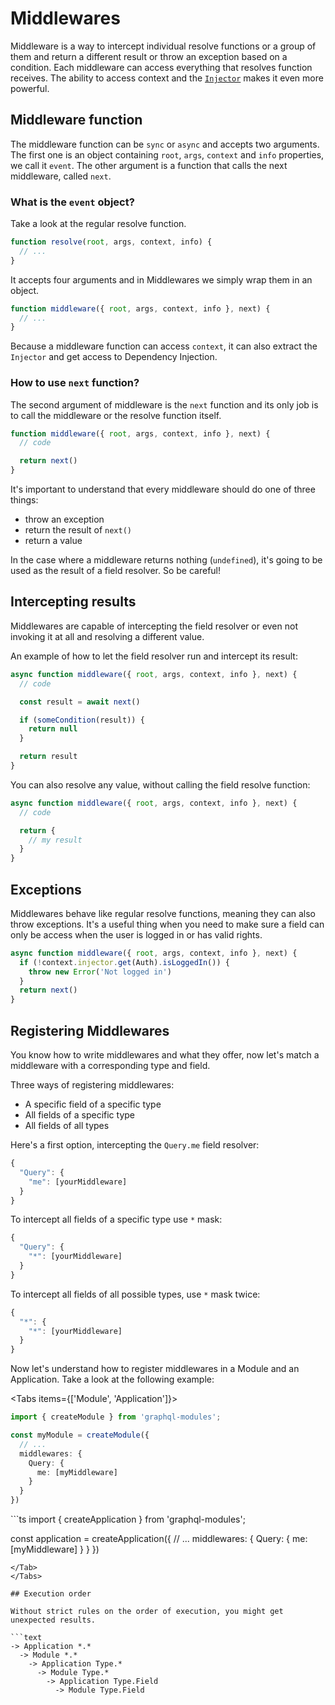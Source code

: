 
# Middlewares

Middleware is a way to intercept individual resolve functions or a group of them and return a different result or throw an exception based on a condition. Each middleware can access everything that resolves function receives. The ability to access context and the [`Injector`](../di/introduction) makes it even more powerful.

## Middleware function

The middleware function can be `sync` or `async` and accepts two arguments. The first one is an object containing `root`, `args`, `context` and `info` properties, we call it `event`. The other argument is a function that calls the next middleware, called `next`.

### What is the `event` object?

Take a look at the regular resolve function.

```ts
function resolve(root, args, context, info) {
  // ...
}
```

It accepts four arguments and in Middlewares we simply wrap them in an object.

```ts
function middleware({ root, args, context, info }, next) {
  // ...
}
```

Because a middleware function can access `context`, it can also extract the `Injector` and get access to Dependency Injection.

### How to use `next` function?

The second argument of middleware is the `next` function and its only job is to call the middleware or the resolve function itself.

```ts
function middleware({ root, args, context, info }, next) {
  // code

  return next()
}
```

It's important to understand that every middleware should do one of three things:

- throw an exception
- return the result of `next()`
- return a value

In the case where a middleware returns nothing (`undefined`), it's going to be used as the result of a field resolver. So be careful!

## Intercepting results

Middlewares are capable of intercepting the field resolver or even not invoking it at all and resolving a different value.

An example of how to let the field resolver run and intercept its result:

```ts
async function middleware({ root, args, context, info }, next) {
  // code

  const result = await next()

  if (someCondition(result)) {
    return null
  }

  return result
}
```

You can also resolve any value, without calling the field resolve function:

```ts
async function middleware({ root, args, context, info }, next) {
  // code

  return {
    // my result
  }
}
```

## Exceptions

Middlewares behave like regular resolve functions, meaning they can also throw exceptions. It's a useful thing when you need to make sure a field can only be access when the user is logged in or has valid rights.

```ts
async function middleware({ root, args, context, info }, next) {
  if (!context.injector.get(Auth).isLoggedIn()) {
    throw new Error('Not logged in')
  }
  return next()
}
```

## Registering Middlewares

You know how to write middlewares and what they offer, now let's match a middleware with a corresponding type and field.

Three ways of registering middlewares:

- A specific field of a specific type
- All fields of a specific type
- All fields of all types

Here's a first option, intercepting the `Query.me` field resolver:

```ts
{
  "Query": {
    "me": [yourMiddleware]
  }
}
```

To intercept all fields of a specific type use `*` mask:

```ts
{
  "Query": {
    "*": [yourMiddleware]
  }
}
```

To intercept all fields of all possible types, use `*` mask twice:

```ts
{
  "*": {
    "*": [yourMiddleware]
  }
}
```

Now let's understand how to register middlewares in a Module and an Application. Take a look at the following example:

<Tabs items={['Module', 'Application']}>
<Tab>
```ts
import { createModule } from 'graphql-modules';

const myModule = createModule({
  // ...
  middlewares: {
    Query: {
      me: [myMiddleware]
    }
  }
})
```
</Tab>

<Tab>
```ts
import { createApplication } from 'graphql-modules';

const application = createApplication({
  // ...
  middlewares: {
    Query: {
      me: [myMiddleware]
    }
  }
})
```
</Tab>
</Tabs>

## Execution order

Without strict rules on the order of execution, you might get unexpected results.

```text
-> Application *.*
  -> Module *.*
    -> Application Type.*
      -> Module Type.*
        -> Application Type.Field
          -> Module Type.Field
```
